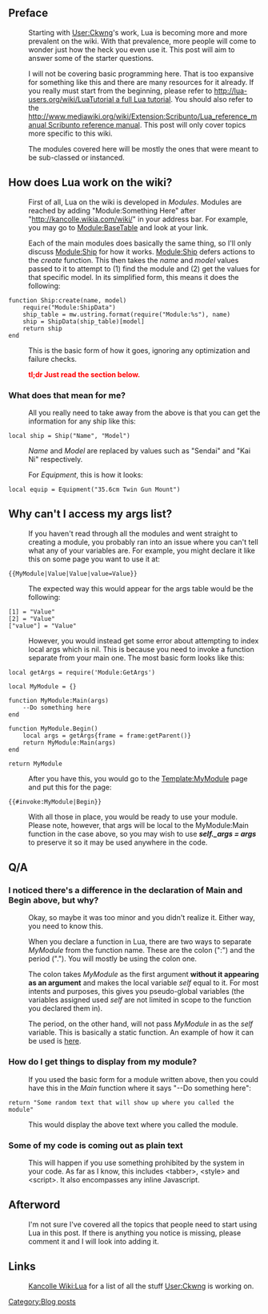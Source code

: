==Preface==
:Starting with [[User:Ckwng]]'s work, Lua is becoming more and more prevalent on the wiki. With that prevalence, more people will come to wonder just how the heck you even use it. This post will aim to answer some of the starter questions.

:I will not be covering basic programming here. That is too expansive for something like this and there are many resources for it already. If you really must start from the beginning, please refer to [[http://lua-users.org/wiki/LuaTutorial a full Lua tutorial]]. You should also refer to the [[http://www.mediawiki.org/wiki/Extension:Scribunto/Lua_reference_manual Scribunto reference manual]]. This post will only cover topics more specific to this wiki.

:The modules covered here will be mostly the ones that were meant to be sub-classed or instanced.

==How does Lua work on the wiki?==
:First of all, Lua on the wiki is developed in ''Modules''. Modules are reached by adding "Module:Something Here" after "http://kancolle.wikia.com/wiki/" in your address bar. For example, you may go to [[Module:BaseTable]] and look at your link.

:Each of the main modules does basically the same thing, so I'll only discuss [[Module:Ship]] for how it works. [[Module:Ship]] defers actions to the ''create'' function. This then takes the ''name'' and ''model'' values passed to it to attempt to (1) find the module and (2) get the values for that specific model. In its simplified form, this means it does the following:

<pre>function Ship:create(name, model)
    require("Module:ShipData")
    ship_table = mw.ustring.format(require("Module:%s"), name)
    ship = ShipData(ship_table)[model]
    return ship
end</pre>

:This is the basic form of how it goes, ignoring any optimization and failure checks.

:<b style="color: red;">tl;dr Just read the section below.</b>

===What does that mean for me?===
:All you really need to take away from the above is that you can get the information for any ship like this:

<pre>local ship = Ship("Name", "Model")</pre>

:''Name'' and ''Model'' are replaced by values such as "Sendai" and "Kai Ni" respectively.

:For ''Equipment'', this is how it looks:

<pre>local equip = Equipment("35.6cm Twin Gun Mount")</pre>

==Why can't I access my args list?==
:If you haven't read through all the modules and went straight to creating a module, you probably ran into an issue where you can't tell what any of your variables are. For example, you might declare it like this on some page you want to use it at:

<pre>{{MyModule|Value|Value|value=Value}}</pre>

:The expected way this would appear for the args table would be the following:

<pre>[1] = "Value"
[2] = "Value"
["value"] = "Value"</pre>

:However, you would instead get some error about attempting to index local args which is nil. This is because you need to invoke a function separate from your main one. The most basic form looks like this:

<pre>local getArgs = require('Module:GetArgs')

local MyModule = {}

function MyModule:Main(args)
    --Do something here
end

function MyModule.Begin()
    local args = getArgs{frame = frame:getParent()}
    return MyModule:Main(args)
end

return MyModule</pre>

:After you have this, you would go to the [[Template:MyModule]] page and put this for the page:

<pre>{{#invoke:MyModule|Begin}}</pre>

:With all those in place, you would be ready to use your module. Please note, however, that args will be local to the MyModule:Main function in the case above, so you may wish to use '''''self._args = args''''' to preserve it so it may be used anywhere in the code.

==Q/A==

===I noticed there's a difference in the declaration of Main and Begin above, but why?===
:Okay, so maybe it was too minor and you didn't realize it. Either way, you need to know this.

:When you declare a function in Lua, there are two ways to separate ''MyModule'' from the function name. These are the colon (":") and the period ("."). You will mostly be using the colon one.

:The colon takes ''MyModule'' as the first argument '''without it appearing as an argument''' and makes the local variable ''self'' equal to it. For most intents and purposes, this gives you pseudo-global variables (the variables assigned used ''self'' are not limited in scope to the function you declared them in).

:The period, on the other hand, will not pass ''MyModule'' in as the ''self'' variable. This is basically a static function. An example of how it can be used is [[Module:NanaminFunctions|here]].

===How do I get things to display from my module?===
:If you used the basic form for a module written above, then you could have this in the ''Main'' function where it says "--Do something here":

<pre>return "Some random text that will show up where you called the module"</pre>

:This would display the above text where you called the module.

===Some of my code is coming out as plain text===
:This will happen if you use something prohibited by the system in your code. As far as I know, this includes <nowiki><tabber>, <style> and <script></nowiki>. It also encompasses any inline Javascript.

==Afterword==
:I'm not sure I've covered all the topics that people need to start using Lua in this post. If there is anything you notice is missing, please comment it and I will look into adding it.

==Links==
:[[Kancolle Wiki:Lua]] for a list of all the stuff [[User:Ckwng]] is working on.
[[Category:Blog posts]]